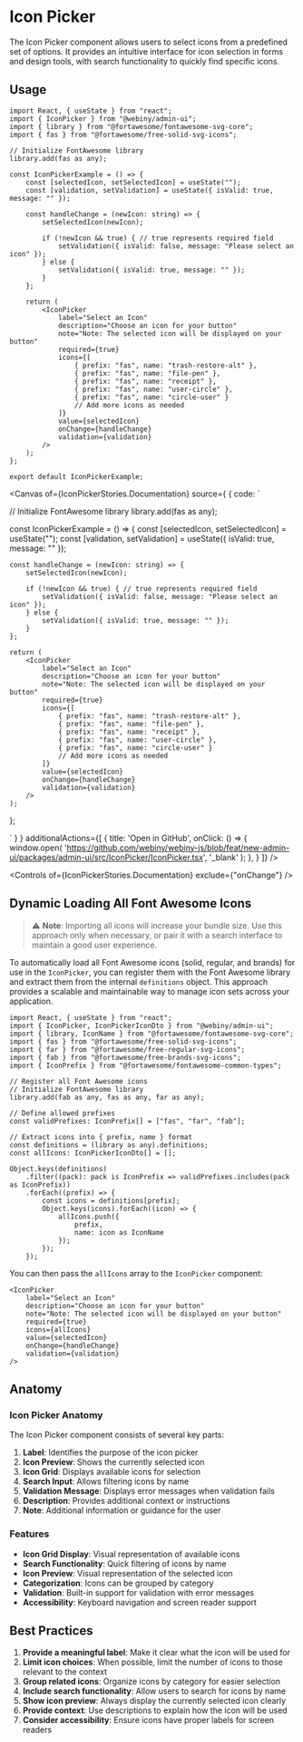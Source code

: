 

<Meta of={IconPickerStories} />

# Icon Picker

The Icon Picker component allows users to select icons from a predefined set of options. It provides an intuitive interface for icon selection in forms and design tools, with search functionality to quickly find specific icons.

## Usage

```tsx
import React, { useState } from "react";
import { IconPicker } from "@webiny/admin-ui";
import { library } from "@fortawesome/fontawesome-svg-core";
import { fas } from "@fortawesome/free-solid-svg-icons";

// Initialize FontAwesome library
library.add(fas as any);

const IconPickerExample = () => {
    const [selectedIcon, setSelectedIcon] = useState("");
    const [validation, setValidation] = useState({ isValid: true, message: "" });

    const handleChange = (newIcon: string) => {
        setSelectedIcon(newIcon);

        if (!newIcon && true) { // true represents required field
            setValidation({ isValid: false, message: "Please select an icon" });
        } else {
            setValidation({ isValid: true, message: "" });
        }
    };

    return (
        <IconPicker
            label="Select an Icon"
            description="Choose an icon for your button"
            note="Note: The selected icon will be displayed on your button"
            required={true}
            icons={[
                { prefix: "fas", name: "trash-restore-alt" },
                { prefix: "fas", name: "file-pen" },
                { prefix: "fas", name: "receipt" },
                { prefix: "fas", name: "user-circle" },
                { prefix: "fas", name: "circle-user" }
                // Add more icons as needed
            ]}
            value={selectedIcon}
            onChange={handleChange}
            validation={validation}
        />
    );
};

export default IconPickerExample;
```

<Canvas of={IconPickerStories.Documentation} source={ { code: `

// Initialize FontAwesome library
library.add(fas as any);

const IconPickerExample = () => {
    const [selectedIcon, setSelectedIcon] = useState("");
    const [validation, setValidation] = useState({ isValid: true, message: "" });

    const handleChange = (newIcon: string) => {
        setSelectedIcon(newIcon);

        if (!newIcon && true) { // true represents required field
            setValidation({ isValid: false, message: "Please select an icon" });
        } else {
            setValidation({ isValid: true, message: "" });
        }
    };

    return (
        <IconPicker
            label="Select an Icon"
            description="Choose an icon for your button"
            note="Note: The selected icon will be displayed on your button"
            required={true}
            icons={[
                { prefix: "fas", name: "trash-restore-alt" },
                { prefix: "fas", name: "file-pen" },
                { prefix: "fas", name: "receipt" },
                { prefix: "fas", name: "user-circle" },
                { prefix: "fas", name: "circle-user" }
                // Add more icons as needed
            ]}
            value={selectedIcon}
            onChange={handleChange}
            validation={validation}
        />
    );
};

` } }
        additionalActions={[
            {
                title: 'Open in GitHub',
                onClick: () => {
                    window.open(
                        'https://github.com/webiny/webiny-js/blob/feat/new-admin-ui/packages/admin-ui/src/IconPicker/IconPicker.tsx',
                        '_blank'
                    );
                },
            }
        ]}
/>

<Controls of={IconPickerStories.Documentation} exclude={"onChange"} />

## Dynamic Loading All Font Awesome Icons

> ⚠️ **Note**: Importing all icons will increase your bundle size. Use this approach only when necessary, or pair it with a search interface to maintain a good user experience.

To automatically load all Font Awesome icons (solid, regular, and brands) for use in the `IconPicker`, you can register them with the Font Awesome library and extract them from the internal `definitions` object. This approach provides a scalable and maintainable way to manage icon sets across your application.

```tsx
import React, { useState } from "react";
import { IconPicker, IconPickerIconDto } from "@webiny/admin-ui";
import { library, IconName } from "@fortawesome/fontawesome-svg-core";
import { fas } from "@fortawesome/free-solid-svg-icons";
import { far } from "@fortawesome/free-regular-svg-icons";
import { fab } from "@fortawesome/free-brands-svg-icons";
import { IconPrefix } from "@fortawesome/fontawesome-common-types";

// Register all Font Awesome icons
// Initialize FontAwesome library
library.add(fab as any, fas as any, far as any);

// Define allowed prefixes
const validPrefixes: IconPrefix[] = ["fas", "far", "fab"];

// Extract icons into { prefix, name } format
const definitions = (library as any).definitions;
const allIcons: IconPickerIconDto[] = [];

Object.keys(definitions)
    .filter((pack): pack is IconPrefix => validPrefixes.includes(pack as IconPrefix))
    .forEach((prefix) => {
        const icons = definitions[prefix];
        Object.keys(icons).forEach((icon) => {
            allIcons.push({
                prefix,
                name: icon as IconName
            });
        });
    });
```

You can then pass the `allIcons` array to the `IconPicker` component:

```tsx
<IconPicker
    label="Select an Icon"
    description="Choose an icon for your button"
    note="Note: The selected icon will be displayed on your button"
    required={true}
    icons={allIcons}
    value={selectedIcon}
    onChange={handleChange}
    validation={validation}
/>
```

## Anatomy

### Icon Picker Anatomy

The Icon Picker component consists of several key parts:

1. **Label**: Identifies the purpose of the icon picker
2. **Icon Preview**: Shows the currently selected icon
3. **Icon Grid**: Displays available icons for selection
4. **Search Input**: Allows filtering icons by name
5. **Validation Message**: Displays error messages when validation fails
6. **Description**: Provides additional context or instructions
7. **Note**: Additional information or guidance for the user

### Features

- **Icon Grid Display**: Visual representation of available icons
- **Search Functionality**: Quick filtering of icons by name
- **Icon Preview**: Visual representation of the selected icon
- **Categorization**: Icons can be grouped by category
- **Validation**: Built-in support for validation with error messages
- **Accessibility**: Keyboard navigation and screen reader support



## Best Practices

1. **Provide a meaningful label**: Make it clear what the icon will be used for
2. **Limit icon choices**: When possible, limit the number of icons to those relevant to the context
3. **Group related icons**: Organize icons by category for easier selection
4. **Include search functionality**: Allow users to search for icons by name
5. **Show icon preview**: Always display the currently selected icon clearly
6. **Provide context**: Use descriptions to explain how the icon will be used
7. **Consider accessibility**: Ensure icons have proper labels for screen readers